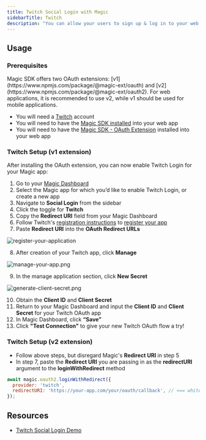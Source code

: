 ```yaml
---
title: Twitch Social Login with Magic
sidebarTitle: Twitch
description: "You can allow your users to sign up & log in to your web app with their Twitch account."
---
```


## Usage

### Prerequisites

<Note>
Magic SDK offers two OAuth extensions: [v1](https://www.npmjs.com/package/@magic-ext/oauth) and [v2](https://www.npmjs.com/package/@magic-ext/oauth2). For web applications, it is recommended to use v2, while v1 should be used for mobile applications.
</Note>

* You will need a [Twitch](https://www.twitch.com/) account
* You will need to have the [Magic SDK installed](/docs/embedded-wallet/api/overview) into your web app
* You will need to have the [Magic SDK - OAuth Extension](/docs/embedded-wallet/authentication/login/social-logins/oauth-implementation) installed into your web app

### Twitch Setup (v1 extension)

After installing the OAuth extension, you can now enable Twitch Login for your Magic app:

1.  Go to your [Magic Dashboard](https://dashboard.magic.link/login)
2.  Select the Magic app for which you’d like to enable Twitch Login, or create a new app
3.  Navigate to **Social Login** from the sidebar
4.  Click the toggle for **Twitch**
5.  Copy the **Redirect URI** field from your Magic Dashboard
6.  Follow Twitch's [registration instructions](https://dev.twitch.tv/docs/embedded-wallet/authentication/#registration) to [register your app](https://dev.twitch.tv/console/apps/create)
7.  Paste **Redirect URI** into the **OAuth Redirect URLs**
<Frame>
  <img src="/images/register-your-application.webp" alt="register-your-application"/>
</Frame>


8.  After creation of your Twitch app, click **Manage**
<Frame>
  <img src="/images/manage-your-app.webp" alt="manage-your-app.png"/>
</Frame>

9.  In the manage application section, click **New Secret**
<Frame>
  <img src="/images/generate-client-secret.webp" alt="generate-client-secret.png"/>
</Frame>


10. Obtain the **Client ID** and **Client Secret**
11. Return to your Magic Dashboard and input the **Client ID** and **Client Secret** for your Twitch OAuth app
12. In Magic Dashboard, click **“Save”**
13. Click **"Test Connection"** to give your new Twitch OAuth flow a try!

### Twitch Setup (v2 extension)

* Follow above steps, but disregard Magic's **Redirect URI** in step 5
* In step 7, paste the **Redirect URI** you are passing in as the **redirectURI** argument to the **loginWithRedirect** method

```javascript JavaScript
await magic.oauth2.loginWithRedirect({
  provider: 'twitch',
  redirectURI: 'https://your-app.com/your/oauth/callback', // <== whitelist this with Twitch
});
```

## Resources

* [Twitch Social Login Demo](https://magic-oauth-v2-dun.vercel.app/)



